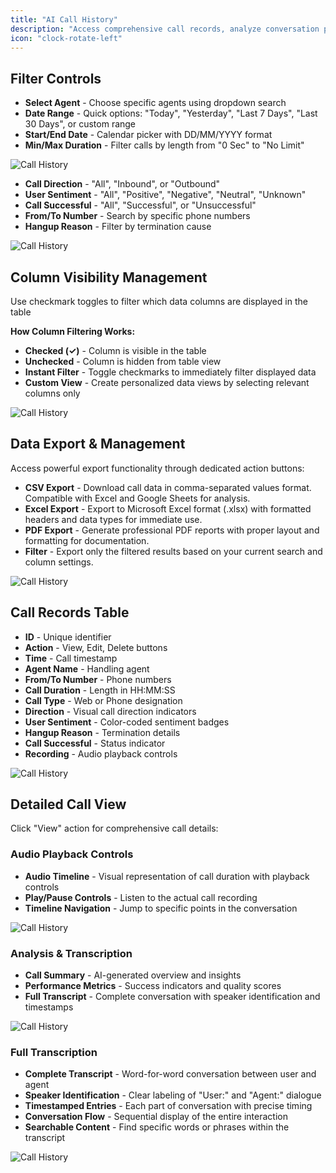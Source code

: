 ```yaml
---
title: "AI Call History"
description: "Access comprehensive call records, analyze conversation patterns, and track customer interactions across your AI call system with advanced filtering and search capabilities."
icon: "clock-rotate-left"
---
```

## Filter Controls

- **Select Agent** - Choose specific agents using dropdown search
- **Date Range** - Quick options: "Today", "Yesterday", "Last 7 Days", "Last 30 Days", or custom range
- **Start/End Date** - Calendar picker with DD/MM/YYYY format
- **Min/Max Duration** - Filter calls by length from "0 Sec" to "No Limit"

![Call History](/images/ai/call-history/primaryfilter.png)
 
- **Call Direction** - "All", "Inbound", or "Outbound"
- **User Sentiment** - "All", "Positive", "Negative", "Neutral", "Unknown"
- **Call Successful** - "All", "Successful", or "Unsuccessful"
- **From/To Number** - Search by specific phone numbers
- **Hangup Reason** - Filter by termination cause

![Call History](/images/ai/call-history/advancefilter.png)

## Column Visibility Management
Use checkmark toggles to filter which data columns are displayed in the table

**How Column Filtering Works:**
- **Checked (✓)** - Column is visible in the table
- **Unchecked** - Column is hidden from table view
- **Instant Filter** - Toggle checkmarks to immediately filter displayed data
- **Custom View** - Create personalized data views by selecting relevant columns only

![Call History](/images/ai/call-history/filter-options.png)

## Data Export & Management
Access powerful export functionality through dedicated action buttons:

- **CSV Export** - Download call data in comma-separated values format. Compatible with Excel and Google Sheets for analysis.
- **Excel Export** - Export to Microsoft Excel format (.xlsx) with formatted headers and data types for immediate use.
- **PDF Export** - Generate professional PDF reports with proper layout and formatting for documentation.
- **Filter** - Export only the filtered results based on your current search and column settings.

![Call History](/images/ai/call-History/cvc-pdf.png)



## Call Records Table
- **ID** - Unique identifier 
- **Action** - View, Edit, Delete buttons
- **Time** - Call timestamp 
- **Agent Name** - Handling agent 
- **From/To Number** - Phone numbers 
- **Call Duration** - Length in HH:MM:SS 
- **Call Type** - Web or Phone designation
- **Direction** - Visual call direction indicators
- **User Sentiment** - Color-coded sentiment badges
- **Hangup Reason** - Termination details 
- **Call Successful** - Status indicator 
- **Recording** - Audio playback controls

![Call History](/images/ai/call-history/id.png)

## Detailed Call View

Click "View" action for comprehensive call details:

### Audio Playback Controls
- **Audio Timeline** - Visual representation of call duration with playback controls
- **Play/Pause Controls** - Listen to the actual call recording
- **Timeline Navigation** - Jump to specific points in the conversation

![Call History](/images/ai/call-history/header.png)

### Analysis & Transcription
- **Call Summary** - AI-generated overview and insights
- **Performance Metrics** - Success indicators and quality scores
- **Full Transcript** - Complete conversation with speaker identification and timestamps

![Call History](/images/ai/call-history/conversation-analysis.png)

### Full Transcription
- **Complete Transcript** - Word-for-word conversation between user and agent
- **Speaker Identification** - Clear labeling of "User:" and "Agent:" dialogue
- **Timestamped Entries** - Each part of conversation with precise timing
- **Conversation Flow** - Sequential display of the entire interaction
- **Searchable Content** - Find specific words or phrases within the transcript

![Call History](/images/ai/call-history/transcription.png)
